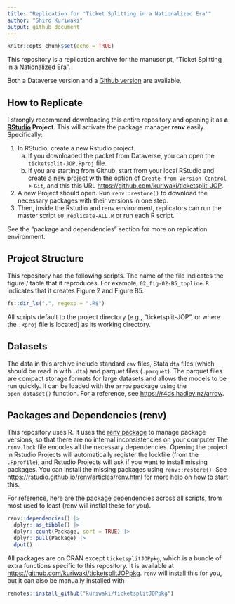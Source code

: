 ```yaml
---
title: "Replication for 'Ticket Splitting in a Nationalized Era'"
author: "Shiro Kuriwaki"
output: github_document
---
```


```r
knitr::opts_chunk$set(echo = TRUE)
```

This repository is a replication archive for the manuscript, "Ticket Splitting in a Nationalized Era". 

Both a Dataverse version and a [Github version](https://github.com/kuriwaki/ticketsplit-JOP) are available. 


## How to Replicate 

I strongly recommend downloading this entire repository and opening it as __a [RStudio](https://posit.co/download/rstudio-desktop) Project__.
This will activate the package manager **renv** easily. Specifically:

1. In RStudio, create a new Rstudio project. 
    a. If you downloaded the packet from Dataverse, you can open the `ticketsplit-JOP.Rproj` file. 
    b. If you are starting from Github, start from your local RStudio and create a [new project](https://support.posit.co/hc/en-us/articles/200526207-Using-RStudio-Projects) with the option of `Create from Version Control` > `Git`, and this this URL <https://github.com/kuriwaki/ticketsplit-JOP>.
2. A new Project should open. Run `renv::restore()` to download the necessary packages with their versions in one step.  
3. Then, inside the Rstudio and renv environment, replicators can run the master script `00_replicate-ALL.R` or run each R script. 

See the "package and dependencies" section for more on replication environment.


## Project Structure

This repository has the following scripts. The name of the file indicates the figure / table that it reproduces.
For example, `02_fig-02-B5_topline.R` indicates that it creates Figure 2 and Figure B5.

```r
fs::dir_ls(".", regexp = ".R$")
```
All scripts default to the project directory (e.g., "ticketsplit-JOP", or where the `.Rproj` file is located) as its working directory.

## Datasets

The data in this archive include standard `csv` files, Stata `dta` files (which should be read in with `.dta`) and parquet files (`.parquet`). 
The parquet files are compact storage formats for large datasets and allows the models to be run quickly. It can be loaded with the `arrow` package using the `open_dataset()` function. For a reference, see <https://r4ds.hadley.nz/arrow>. 

## Packages and Dependencies (renv)

This repository uses R. It uses the [renv package](https://rstudio.github.io/renv) to manage package versions, so that there are no internal inconsistencies on your computer 
The `renv.lock` file encodes all the  necessary dependencies. 
Opening the project in Rstudio Projects will automatically register the lockfile (from the `.Rprofile`), and Rstudio Projects will ask if you want to install missing packages. 
You can install the missing packages using `renv::restore()`. 
See <https://rstudio.github.io/renv/articles/renv.html> for more help on how to start this. 

For reference, here are the package dependencies across all scripts, from most used to least (renv will instlal these for you).

```r
renv::dependencies() |> 
  dplyr::as_tibble() |> 
  dplyr::count(Package, sort = TRUE) |> 
  dplyr::pull(Package) |> 
  dput()
```


All packages are on CRAN except `ticketsplitJOPpkg`, which is a bundle of extra functions specific to this repository. 
It is available at <https://github.com/kuriwaki/ticketsplitJOPpkg>. `renv` will install this for you, but it can also be manually installed with 

```r
remotes::install_github("kuriwaki/ticketsplitJOPpkg")
```

